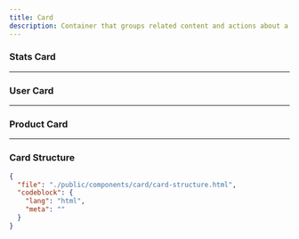 ```yaml
---
title: Card
description: Container that groups related content and actions about a single subject.
---
```


<ComponentPreview name="card" />

### Stats Card

<ComponentPreview name="card-stats" />

<ComponentPreview name="card-stats-2" />

---

### User Card

<ComponentPreview name="card-users" />

---

### Product Card

<ComponentPreview name="product-card" />

---

### Card Structure

```json doc-gen:file
{
  "file": "./public/components/card/card-structure.html",
  "codeblock": {
    "lang": "html",
    "meta": ""
  }
}
```
`````

